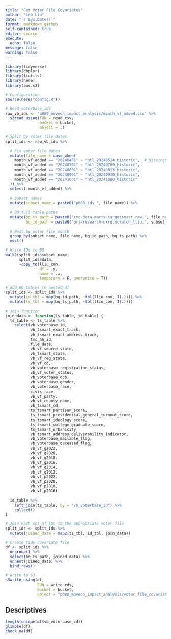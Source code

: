 ```yaml
---
title: "Get Voter File Covariates"
author: "Leo Liu"
date: "`r Sys.Date()`"
format: markdown_github
self-contained: true
editor: source
execute:
  echo: false
message: false
warning: false
---
```


```r
library(tidyverse)
library(dbplyr)
library(liutils)
library(here)
library(aws.s3)

# Configuration
source(here("config.R"))

# Read voterbase_ids
raw_vb_ids <- "p080_moveon_impact_analysis/month_vf_added.csv" %>%
  s3read_using(FUN = read_csv,
               bucket = bucket,
               object = .)

# Split by voter file dates
split_ids <- raw_vb_ids %>%
  
  # Fix voter file dates
  mutate(file_name = case_when(
    month_vf_added == "20240401" ~ "ntl_20240514_historic",  # Missingness minimized with this file
    month_vf_added == "20240701" ~ "ntl_20240709_historic",
    month_vf_added == "20240801" ~ "ntl_20240813_historic",
    month_vf_added == "20240901" ~ "ntl_20240910_historic",
    month_vf_added == "20241001" ~ "ntl_20241008_historic"
  )) %>%
  select(-month_vf_added) %>%
  
  # Subset names
  mutate(subset_name = paste0("p080_ids_", file_name)) %>%
  
  # BQ full table paths
  mutate(bq_ts_path = paste0("tmc-data-marts.targetsmart_raw.", file_name),
         bq_id_path = paste0("prj-research-uxrq.scratch_lliu.", subset_name)) %>%
  
  # Nest by voter file month
  group_by(subset_name, file_name, bq_id_path, bq_ts_path) %>%
  nest()

# Write IDs to BQ
walk2(split_ids$subset_name,
      split_ids$data,
      ~copy_to(lliu_con,
               df = .y,
               name = .x,
               temporary = F, overwrite = T))

# Add BQ tables to nested df
split_ids <- split_ids %>%
  mutate(id_tbl = map(bq_id_path, ~tbl(lliu_con, I(.)))) %>%
  mutate(ts_tbl = map(bq_ts_path, ~tbl(lliu_con, I(.))))

# Join function
join_data <- function(ts_table, id_table) {
  ts_table <- ts_table %>%
    select(vb_voterbase_id,
           vb_tsmart_exact_track,
           vb_tsmart_exact_address_track,
           tmc_hh_id,
           file_date,
           vb_vf_source_state,
           vb_tsmart_state,
           vb_vf_reg_state,
           vb_vf_cd,
           vb_voterbase_registration_status,
           vb_vf_voter_status,
           vb_voterbase_dob,
           vb_voterbase_gender,
           vb_voterbase_race,
           civis_race,
           vb_vf_party,
           vb_vf_county_name,
           vb_tsmart_cd,
           ts_tsmart_partisan_score,
           ts_tsmart_presidential_general_turnout_score,
           ts_tsmart_ideology_score,
           ts_tsmart_college_graduate_score,
           ts_tsmart_urbanicity,
           vb_tsmart_address_deliverability_indicator,
           vb_voterbase_mailable_flag,
           vb_voterbase_deceased_flag,
           vb_vf_g2022,
           vb_vf_g2020,
           vb_vf_g2018,
           vb_vf_g2016,
           vb_vf_g2014,
           vb_vf_g2012,
           vb_vf_p2022,
           vb_vf_p2020,
           vb_vf_p2018,
           vb_vf_p2016)
  
  id_table %>%
    left_join(ts_table, by = "vb_voterbase_id") %>%
    collect()
}

# Join each set of IDs to the appropriate voter file
split_ids <- split_ids %>% 
  mutate(joined_data = map2(ts_tbl, id_tbl, join_data))

# Create tidy covariate file
df <- split_ids %>%
  ungroup() %>%
  select(bq_ts_path, joined_data) %>%
  unnest(joined_data) %>%
  bind_rows()

# Write to S3
s3write_using(df, 
              FUN = write_rds,
              bucket = bucket,
              object = "p080_moveon_impact_analysis/voter_file_covariates.rds")
```

## Descriptives

```r
length(unique(df$vb_voterbase_id))
glimpse(df)
check_na(df)
```